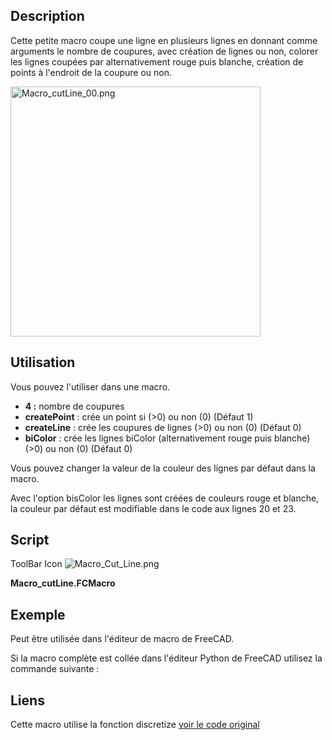 <languages/>
{{Macro/fr
|Name=Macro Cut Line
|Icon=Macro_Cut_Line.png
|Description=Coupe une ligne en donnant comme argument le nombre de coupures, création de lignes ou non, biscolor, points. La nouvelle ligne est créée dans les coordonnées réelles de l'objet et non dans celles du corps.<br/>{{ColoredText|(Ligne de commande, collez cette macro complète dans la console Python)}}.
|Author=mario52
|Version=2.0
|Date=2019/06/17
|FCVersion=Toutes
|Download=[https://wiki.freecad.org/images/3/35/Macro_Cut_Line.png Icône de la barre d'outils]
}}

==Description==
Cette petite macro coupe une ligne en plusieurs lignes en donnant comme arguments le nombre de coupures, avec création de lignes ou non, colorer les lignes coupées par alternativement rouge puis blanche, création de points à l'endroit de la coupure ou non.

[[File:Macro cutLine 00.png|400px]]
{{Caption|cutLine}}

<span id="Usage"></span>
==Utilisation==

Vous pouvez l'utiliser dans une macro.

*'''4 :''' nombre de coupures
*'''createPoint''' : crée un point si (>0) ou non (0) (Défaut 1)
*'''createLine''' : crée les coupures de lignes (>0) ou non (0) (Défaut 0)
*'''biColor''' : crée les lignes biColor (alternativement rouge puis blanche) (>0) ou non (0) (Défaut 0)


Vous pouvez changer la valeur de la couleur des lignes par défaut dans la macro.

Avec l'option bisColor les lignes sont créées de couleurs rouge et blanche, la couleur par défaut est modifiable dans le code aux lignes 20 et 23.

==Script==
ToolBar Icon [[Image:Macro_Cut_Line.png]]

'''Macro_cutLine.FCMacro'''

{{MacroCode|code=
#################################################################
# https://forum.freecad.org/viewtopic.php?f=3&t=4217&hilit=discretize
# 08/03/2015 2019/06/17

__title__   = "cutLine"
__author__  = "Mario52"
__version__ = "00.02"
__date__    = "2019/06/17"

import Draft, Part
def cutLine(numberOfPoints = 2, createPoint = 1, createLine = 0, biColor = 0):           # create a points of forme

    def createLines(numberOfPoints, points, biColor):                                        # create line
        biscolor = 0
        for lin in range(numberOfPoints-1):
            creaLine = [FreeCAD.Vector(points[lin]),FreeCAD.Vector(points[lin+1])]
            wire = Draft.makeWire(creaLine,closed=False,face=False,support=None)
            if biColor != 0:                                                                 # biColor 
                if biscolor == 0:
                    FreeCADGui.ActiveDocument.getObject(wire.Name).LineColor = (1.0,0.0,0.0) # 255 = 1 (10 = (1/255 * 10 ))
                    biscolor = 1
                else:
                    FreeCADGui.ActiveDocument.getObject(wire.Name).LineColor = (1.0,1.0,1.0) # 255 = 1 (10 = (1/255 * 10 ))
                    biscolor = 0
    try:
        points = []
        points[:] = []
        selectionObjects = FreeCADGui.Selection.getSelectionEx()         # getSelectionEx
        numberOfPoints += 1
        for selection in selectionObjects:
            compteur = pas = 0
            for selectedEdge in selection.SubObjects:
                    FreeCAD.Console.PrintMessage(selectionObjects[0].SubElementNames[compteur] + "\n")                   
#                    print( selectionObjects[0].SubElementNames[compteur])# getSelectionEx
                    compteur += 1                                              
                    points = selectedEdge.discretize(numberOfPoints)   
                    if createLine != 0:
                        createLines(numberOfPoints, points, biColor)
                    for p in points:
                        if createPoint != 0:
                            Draft.makePoint( p.x, p.y, p.z)
                        FreeCAD.Console.PrintMessage(str(compteur)+" X"+ str(p.x)+" Y"+ str(p.y)+ " Z"+ str(p.z) + "\n")
#                        print( compteur," X", p.x, " Y", p.y, " Z", p.z)
                    pas = 1                                              #

            if pas == 0:                                                 # the not SubObjects
                selectionObjects = FreeCADGui.Selection.getSelection()   # select all elements
                FreeCAD.Console.PrintMessage(selectionObjects[0].Name + "\n")
#                print( selectionObjects[0].Name)                         # getSelection()
                compteur = 0
                for ii in enumerate(selectionObjects[0].Shape.Edges): 
                    compteur += 1
                    points = ii[1].discretize(numberOfPoints)            # discretize the element
                    for p in points:
                        if createPoint != 0:
                            Draft.makePoint( p.x, p.y, p.z)              # create points
                        FreeCAD.Console.PrintMessage(str(compteur)+" X"+ str(p.x)+" Y"+ str(p.y)+ " Z"+ str(p.z) + "\n")
#                         print( compteur, " X", p.x, " Y", p.y, " Z", p.z)  # list and display the coordinates
                    if createLine != 0:
                        createLines(numberOfPoints, points, biColor)
    except:
        FreeCAD.Console.PrintError("Error" + "\n" + "Give : cutLine(numberOfPoints = 2, createPoint = 1, createLine = 0, biColor = 0)"+"\n")
        FreeCAD.Console.PrintError("Select the complete shape or separate wire(s) line, circle ..."+"\n")

#        print( "Error : Give cutLine(numberOfPoints = 2, createPoint = 1, createLine = 0, biColor = 0)")

# Example in command line (paste the macro in FC Python console) and write:
#cutLine(2, createLine = 1, biColor = 1, createPoint = 0)

}}

<span id="Example"></span>
==Exemple==

Peut être utilisée dans l'éditeur de macro de FreeCAD.

Si la macro complète est collée dans l'éditeur Python de FreeCAD utilisez la commande suivante :

{{Code|code=
cutLine(4, createLine = 1, biColor = 1, createPoint = 0)
}}
==Liens==
Cette macro utilise la fonction discretize [https://forum.freecad.org/viewtopic.php?f=3&t=4217&hilit=discretize voir le code original]